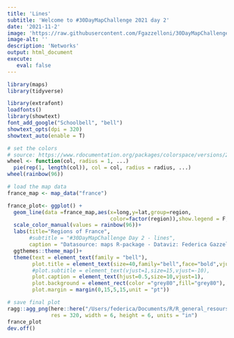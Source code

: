 ```yaml
---
title: 'Lines'
subtitle: 'Welcome to #30DayMapChallenge 2021 day 2'
date: '2021-11-2'
image: 'https://raw.githubusercontent.com/Fgazzelloni/30DayMapChallenge/master/2021/day2_lines/day2_lines.png'
image-alt: ''
description: 'Networks'
output: html_document
execute: 
   eval: false
---
```



```r
library(maps)
library(tidyverse)

library(extrafont)
loadfonts()
library(showtext)
font_add_google("Schoolbell", "bell")
showtext_opts(dpi = 320)
showtext_auto(enable = T)
```

```r
# set the colors
# source: https://www.rdocumentation.org/packages/colorspace/versions/2.0-2/topics/rainbow_hcl
wheel <- function(col, radius = 1, ...)
  pie(rep(1, length(col)), col = col, radius = radius, ...)
wheel(rainbow(96))

# load the map data
france_map <- map_data("france")
```


```r
france_plot<- ggplot() +
  geom_line(data =france_map,aes(x=long,y=lat,group=region,
                                 color=factor(region)),show.legend = F,size=0.2)+
  scale_color_manual(values = rainbow(96))+
  labs(title="Regions of France",
       #subtitle = "#30DayMapChallenge Day 2 - lines",
       caption = "Datasource: maps R-package - Dataviz: Federica Gazzelloni\n#30DayMapChallenge Day 2 - lines")+
  ggthemes::theme_map()+
  theme(text = element_text(family = "bell"),
        plot.title = element_text(size=40,family="bell",face="bold",vjust=-0.5,hjust=0.2),
        #plot.subtitle = element_text(vjust=1,size=15,vjust=-10),
        plot.caption = element_text(hjust=0.5,size=10,vjust=1),
        plot.background = element_rect(color ="grey80",fill="grey80"),
        plot.margin = margin(0,15,5,15,unit = "pt"))
```


```r
# save final plot
ragg::agg_png(here::here("/Users/federica/Documents/R/R_general_resourses/30DayMapChallenge/day2_lines/lines.png"),
              res = 320, width = 6, height = 6, units = "in")
france_plot
dev.off()
```
































